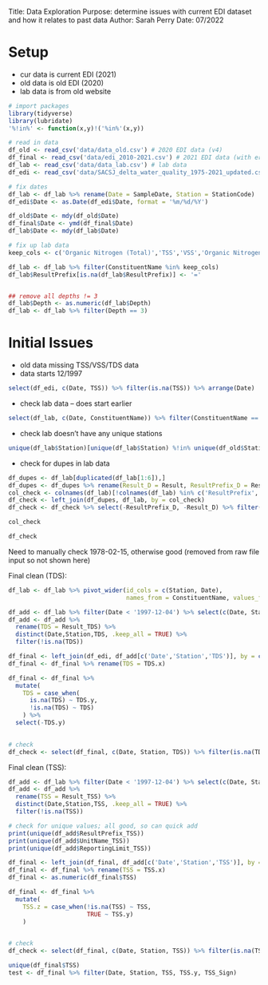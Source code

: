 Title: Data Exploration
Purpose: determine issues with current EDI dataset and how it relates to past data
Author: Sarah Perry
Date: 07/2022

# Setup
- cur data is current EDI (2021)
- old data is old EDI (2020)
- lab data is from old website
```r
# import packages
library(tidyverse)
library(lubridate)
'%!in%' <- function(x,y)!('%in%'(x,y))

# read in data
df_old <- read_csv('data/data_old.csv') # 2020 EDI data (v4)
df_final <- read_csv('data/edi_2010-2021.csv') # 2021 EDI data (with errors, v6)
df_lab <- read_csv('data/data_lab.csv') # lab data
df_edi <- read_csv('data/SACSJ_delta_water_quality_1975-2021_updated.csv') # 2021 data ready for EDI without historic data added in (from (add_historical_data.Rmd))

# fix dates
df_lab <- df_lab %>% rename(Date = SampleDate, Station = StationCode)
df_edi$Date <- as.Date(df_edi$Date, format = '%m/%d/%Y')

df_old$Date <- mdy(df_old$Date)
df_final$Date <- ymd(df_final$Date)
df_lab$Date <- mdy(df_lab$Date)

# fix up lab data
keep_cols <- c('Organic Nitrogen (Total)','TSS','VSS','Organic Nitrogen (Dissolved)','TDS','Kjeldahl Nitrogen (Total)','Pheophytin a','Ortho-phosphate (Dissolved)','Chloride (Total)','Silica (SiO2) (Dissolved)','Chlorophyll a','Ammonia (Total)','Nitrite + Nitrate (Dissolved)','Ammonia (Dissolved)','Chloride (Dissolved)','Organic Carbon (Dissolved)')

df_lab <- df_lab %>% filter(ConstituentName %in% keep_cols)
df_lab$ResultPrefix[is.na(df_lab$ResultPrefix)] <- '='


## remove all depths != 3
df_lab$Depth <- as.numeric(df_lab$Depth)
df_lab <- df_lab %>% filter(Depth == 3)
```

# Initial Issues
- old data missing TSS/VSS/TDS data
- data starts 12/1997
```r
select(df_edi, c(Date, TSS)) %>% filter(is.na(TSS)) %>% arrange(Date)
```
- check lab data
-- does start earlier
```r
select(df_lab, c(Date, ConstituentName)) %>% filter(ConstituentName == 'TSS' & !is.na(ConstituentName)) %>% arrange(Date)
```
- check lab doesn't have any unique stations
```r
unique(df_lab$Station)[unique(df_lab$Station) %!in% unique(df_old$Station)]
```
- check for dupes in lab data
```r
df_dupes <- df_lab[duplicated(df_lab[1:6]),]
df_dupes <- df_dupes %>% rename(Result_D = Result, ResultPrefix_D = ResultPrefix)
col_check <- colnames(df_lab)[!colnames(df_lab) %in% c('ResultPrefix','Result')]
df_check <- left_join(df_dupes, df_lab, by = col_check)
df_check <- df_check %>% select(-ResultPrefix_D, -Result_D) %>% filter(Date <= '1998-01-01')

col_check
```


```r
df_check
```
Need to manually check 1978-02-15, otherwise good (removed from raw file input so not shown here)

Final clean (TDS):
```r
df_lab <- df_lab %>% pivot_wider(id_cols = c(Station, Date),
                                 names_from = ConstituentName, values_from = c(ResultPrefix, Result, ReportingLimit, UnitName))

df_add <- df_lab %>% filter(Date < '1997-12-04') %>% select(c(Date, Station, ResultPrefix_TDS, Result_TDS, ReportingLimit_TDS, UnitName_TDS))
df_add <- df_add %>% 
  rename(TDS = Result_TDS) %>%
  distinct(Date,Station,TDS, .keep_all = TRUE) %>%
  filter(!is.na(TDS))

df_final <- left_join(df_edi, df_add[c('Date','Station','TDS')], by = c('Date', 'Station'))
df_final <- df_final %>% rename(TDS = TDS.x)

df_final <- df_final %>%
  mutate(
    TDS = case_when(
      is.na(TDS) ~ TDS.y,
      !is.na(TDS) ~ TDS)
    ) %>%
  select(-TDS.y)
  

# check
df_check <- select(df_final, c(Date, Station, TDS)) %>% filter(is.na(TDS))
```

Final clean (TSS):
```r
df_add <- df_lab %>% filter(Date < '1997-12-04') %>% select(c(Date, Station, ResultPrefix_TSS, Result_TSS, ReportingLimit_TSS, UnitName_TSS))
df_add <- df_add %>% 
  rename(TSS = Result_TSS) %>%
  distinct(Date,Station,TSS, .keep_all = TRUE) %>%
  filter(!is.na(TSS))

# check for unique values; all good, so can quick add
print(unique(df_add$ResultPrefix_TSS))
print(unique(df_add$UnitName_TSS))
print(unique(df_add$ReportingLimit_TSS))

df_final <- left_join(df_final, df_add[c('Date','Station','TSS')], by = c('Date', 'Station'))
df_final <- df_final %>% rename(TSS = TSS.x)
df_final <- as.numeric(df_final$TSS)

df_final <- df_final %>%
  mutate(
    TSS.z = case_when(!is.na(TSS) ~ TSS,
                      TRUE ~ TSS.y)
    )
  

# check
df_check <- select(df_final, c(Date, Station, TSS)) %>% filter(is.na(TSS))

unique(df_final$TSS)
test <- df_final %>% filter(Date, Station, TSS, TSS.y, TSS_Sign)
```


